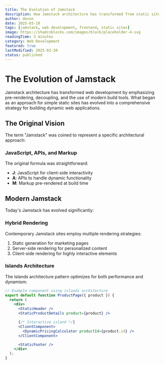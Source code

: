 ```yaml
---
title: The Evolution of Jamstack
description: How Jamstack architecture has transformed from static sites to dynamic web applications
author: devon
date: 2025-03-10
tags: [jamstack, web development, frontend, static sites]
image: https://shadcnblocks.com/images/block/placeholder-4.svg
readingTime: 3 minutes
category: Web Development
featured: true
lastModified: 2025-03-20
status: published
---
```


# The Evolution of Jamstack

Jamstack architecture has transformed web development by emphasizing pre-rendering, decoupling, and the use of modern build tools. What began as an approach for simple static sites has evolved into a comprehensive strategy for building dynamic web applications.

## The Original Vision

The term "Jamstack" was coined to represent a specific architectural approach:

### JavaScript, APIs, and Markup

The original formula was straightforward:

- **J**: JavaScript for client-side interactivity
- **A**: APIs to handle dynamic functionality
- **M**: Markup pre-rendered at build time

## Modern Jamstack

Today's Jamstack has evolved significantly:

### Hybrid Rendering

Contemporary Jamstack sites employ multiple rendering strategies:

1. Static generation for marketing pages
2. Server-side rendering for personalized content
3. Client-side rendering for highly interactive elements

### Islands Architecture

The islands architecture pattern optimizes for both performance and dynamism:

```jsx
// Example component using islands architecture
export default function ProductPage({ product }) {
  return (
    <div>
      <StaticHeader />
      <StaticProductDetails product={product} />

      {/* Interactive island */}
      <ClientComponent>
        <DynamicPricingCalculator productId={product.id} />
      </ClientComponent>

      <StaticFooter />
    </div>
  );
}
```

<Cards>
  <Card title="Static Site Generators" href="/docs/ssg" />
  <Card title="Islands Architecture" href="/docs/islands" />
</Cards>
